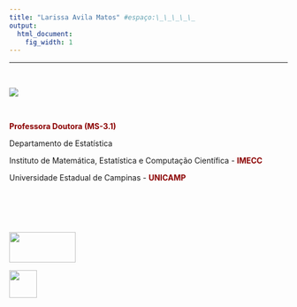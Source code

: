 ```yaml
---
title: "Larissa Avila Matos" #espaço:\_\_\_\_\_ 
output:
  html_document:
    fig_width: 1
---
```



<hr class="new1"></hr>
<p class="ptitle"> \ </p>

<div class="column-left">
![](imagens/foto2.png)

</div>
<div class="column-right">

</br>

<span style="color:darkred"> **Professora Doutora (MS-3.1)** </span>

Departamento de Estatística

Instituto de Matemática, Estatística e Computação Científica - <span style="color:darkred"> **IMECC** </span>

Universidade Estadual de Campinas - <span style="color:darkred"> **UNICAMP** </span>

</br>

</div>

<div class="column">

</br>

<p class="outset"></p>
<div id="footer">
<p>
<div class="column-f1">
<img src="imagens/logo-unicamp1.png" width="120" height="55">
</div>
<div class="column-f2">
<img src="imagens/logoimecc.png" width="50" height="50">
</div>
</p>
</div>

